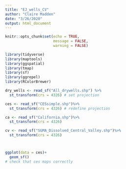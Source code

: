 ```yaml
---
title: "EJ_wells_CV"
author: "Claire Madden"
date: "3/26/2020"
output: html_document
---
```


```r
knitr::opts_chunk$set(echo = TRUE,
                      message = FALSE,
                      warning = FALSE)

library(tidyverse)
library(maptools)
library(ggspatial)
library(tmap)
library(sf)
library(ggrepel)
library(RColorBrewer)
```




```r

dry_wells <- read_sf("All_drywells.shp") %>% 
  st_transform(crs = 4326) # set projection

ces <- read_sf("CESsimple.shp")%>% 
  st_transform(crs = 4326) # redefine projection 

ca <- read_sf("California.shp")%>% 
  st_transform(crs = 4326) 

cv <- read_sf("SGMA_Dissolved_Central_Valley.shp")%>% 
  st_transform(crs = 4326)



ggplot(data = ces)+
  geom_sf()
# check that ces maps correctly



```











